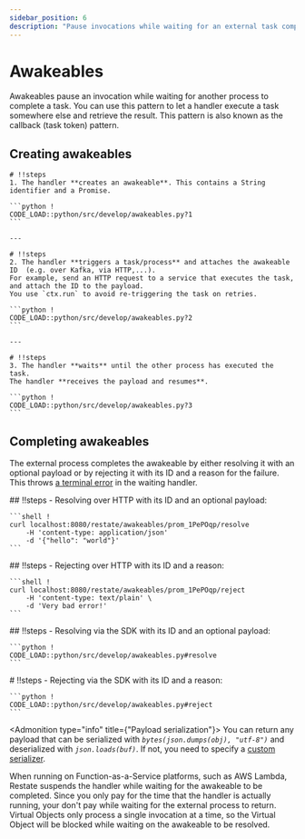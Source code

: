 ```yaml
---
sidebar_position: 6
description: "Pause invocations while waiting for an external task completion."
---
```




# Awakeables

Awakeables pause an invocation while waiting for another process to complete a task.
You can use this pattern to let a handler execute a task somewhere else and retrieve the result.
This pattern is also known as the callback (task token) pattern.

## Creating awakeables

<Scrollycoding>

    # !!steps
    1. The handler **creates an awakeable**. This contains a String identifier and a Promise.

    ```python !
    CODE_LOAD::python/src/develop/awakeables.py?1
    ```

    ---

    # !!steps
    2. The handler **triggers a task/process** and attaches the awakeable ID  (e.g. over Kafka, via HTTP,...).
    For example, send an HTTP request to a service that executes the task, and attach the ID to the payload.
    You use `ctx.run` to avoid re-triggering the task on retries.

    ```python !
    CODE_LOAD::python/src/develop/awakeables.py?2
    ```

    ---

    # !!steps
    3. The handler **waits** until the other process has executed the task.
    The handler **receives the payload and resumes**.

    ```python !
    CODE_LOAD::python/src/develop/awakeables.py?3
    ```

</Scrollycoding>

## Completing awakeables

The external process completes the awakeable by either resolving it with an optional payload or by rejecting it
with its ID and a reason for the failure. This throws [a terminal error](/develop/python/error-handling) in the waiting handler.

<Scrollycoding>
    ## !!steps
    - Resolving over HTTP with its ID and an optional payload:

    ```shell !
    curl localhost:8080/restate/awakeables/prom_1PePOqp/resolve
        -H 'content-type: application/json'
        -d '{"hello": "world"}'
    ```
</Scrollycoding>
<Scrollycoding>
    ## !!steps
    - Rejecting over HTTP with its ID and a reason:

    ```shell !
    curl localhost:8080/restate/awakeables/prom_1PePOqp/reject
        -H 'content-type: text/plain' \
        -d 'Very bad error!'
    ```
</Scrollycoding>
<Scrollycoding>
    ## !!steps
    - Resolving via the SDK with its ID and an optional payload:

    ```python !
    CODE_LOAD::python/src/develop/awakeables.py#resolve
    ```
</Scrollycoding>
<Scrollycoding>
    # !!steps
    - Rejecting via the SDK with its ID and a reason:

    ```python !
    CODE_LOAD::python/src/develop/awakeables.py#reject
    ```
</Scrollycoding>


<Admonition type="info" title={"Payload serialization"}>
    You can return any payload that can be serialized with _`bytes(json.dumps(obj), "utf-8")`_ and deserialized with _`json.loads(buf)`_.
    If not, you need to specify a [custom serializer](/develop/python/serialization).
</Admonition>

<Admonition type="tip" title="Cost savings on FaaS">
    When running on Function-as-a-Service platforms, such as AWS Lambda, Restate suspends the handler while waiting for the awakeable to be completed.
    Since you only pay for the time that the handler is actually running, your don't pay while waiting for the external process to return.
</Admonition>

<Admonition type="info" title="Awaiting awakeables in Virtual Objects">
    Virtual Objects only process a single invocation at a time, so the Virtual Object will be blocked while waiting on the awakeable to be resolved.
</Admonition>
